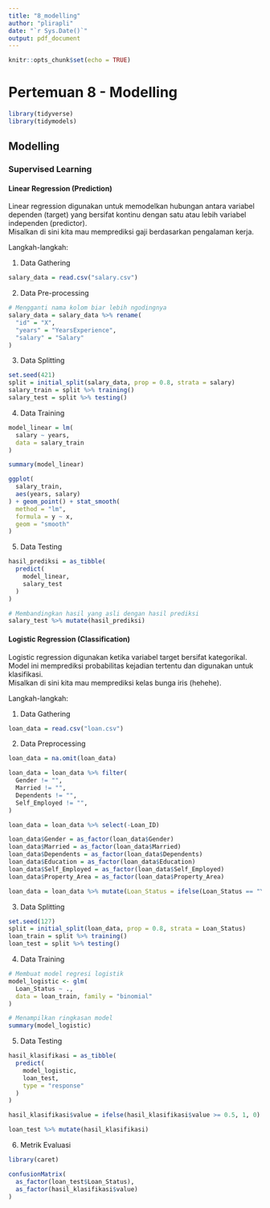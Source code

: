 ```yaml
---
title: "8_modelling"
author: "plirapli"
date: "`r Sys.Date()`"
output: pdf_document
---
```


```r
knitr::opts_chunk$set(echo = TRUE)
```

# Pertemuan 8 - Modelling

```r
library(tidyverse)
library(tidymodels)
```

## Modelling

### Supervised Learning

#### Linear Regression (Prediction)

Linear regression digunakan untuk memodelkan hubungan antara variabel dependen (target) yang bersifat kontinu dengan satu atau lebih variabel independen (predictor).\
Misalkan di sini kita mau memprediksi gaji berdasarkan pengalaman kerja.

Langkah-langkah:

1. Data Gathering

```r
salary_data = read.csv("salary.csv")
```

2. Data Pre-processing

```r
# Mengganti nama kolom biar lebih ngodingnya
salary_data = salary_data %>% rename(
  "id" = "X",
  "years" = "YearsExperience",
  "salary" = "Salary"
)
```

3. Data Splitting

```r
set.seed(421)
split = initial_split(salary_data, prop = 0.8, strata = salary)
salary_train = split %>% training()
salary_test = split %>% testing()
```

4. Data Training

```r
model_linear = lm(
  salary ~ years, 
  data = salary_train
)

summary(model_linear)
```

```r
ggplot(
  salary_train, 
  aes(years, salary)
) + geom_point() + stat_smooth(
  method = "lm", 
  formula = y ~ x, 
  geom = "smooth"
)
```

5. Data Testing

```r
hasil_prediksi = as_tibble(
  predict(
    model_linear,
    salary_test
  )
)

# Membandingkan hasil yang asli dengan hasil prediksi
salary_test %>% mutate(hasil_prediksi)
```

#### Logistic Regression (Classification)

Logistic regression digunakan ketika variabel target bersifat kategorikal. Model ini memprediksi probabilitas kejadian tertentu dan digunakan untuk klasifikasi.\
Misalkan di sini kita mau memprediksi kelas bunga iris (hehehe).

Langkah-langkah:

1. Data Gathering

```r
loan_data = read.csv("loan.csv")
```

2. Data Preprocessing

```r
loan_data = na.omit(loan_data)

loan_data = loan_data %>% filter(
  Gender != "",
  Married != "",
  Dependents != "",
  Self_Employed != "",
)

loan_data = loan_data %>% select(-Loan_ID)

loan_data$Gender = as_factor(loan_data$Gender)
loan_data$Married = as_factor(loan_data$Married)
loan_data$Dependents = as_factor(loan_data$Dependents)
loan_data$Education = as_factor(loan_data$Education)
loan_data$Self_Employed = as_factor(loan_data$Self_Employed)
loan_data$Property_Area = as_factor(loan_data$Property_Area)

loan_data = loan_data %>% mutate(Loan_Status = ifelse(Loan_Status == "Y", 1, 0))
```

3. Data Splitting

```r
set.seed(127)
split = initial_split(loan_data, prop = 0.8, strata = Loan_Status)
loan_train = split %>% training()
loan_test = split %>% testing()
```

4. Data Training

```r
# Membuat model regresi logistik
model_logistic <- glm(
  Loan_Status ~ .,
  data = loan_train, family = "binomial"
)

# Menampilkan ringkasan model
summary(model_logistic)
```

5. Data Testing

```r
hasil_klasifikasi = as_tibble(
  predict(
    model_logistic,
    loan_test,
    type = "response"
  )
)

hasil_klasifikasi$value = ifelse(hasil_klasifikasi$value >= 0.5, 1, 0)
```

```r
loan_test %>% mutate(hasil_klasifikasi)
```

6. Metrik Evaluasi

```r
library(caret)
```

```r
confusionMatrix(
  as_factor(loan_test$Loan_Status),
  as_factor(hasil_klasifikasi$value)
)
```
